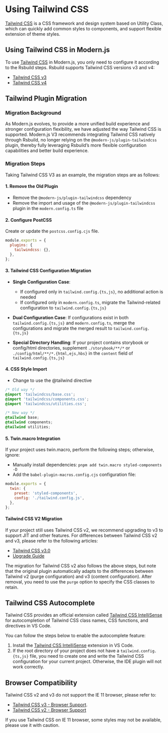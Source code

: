 # Using Tailwind CSS

[Tailwind CSS](https://tailwindcss.com/) is a CSS framework and design system based on Utility Class, which can quickly add common styles to components, and support flexible extension of theme styles.

## Using Tailwind CSS in Modern.js

To use [Tailwind CSS](https://tailwindcss.com/) in Modern.js, you only need to configure it according to the Rsbuild steps. Rsbuild supports Tailwind CSS versions v3 and v4:

- [Tailwind CSS v3](https://rsbuild.rs/zh/guide/styling/tailwindcss-v3#tailwind-css-v3)
- [Tailwind CSS v4](https://rsbuild.rs/zh/guide/styling/tailwindcss)

## Tailwind Plugin Migration

### Migration Background

As Modern.js evolves, to provide a more unified build experience and stronger configuration flexibility, we have adjusted the way Tailwind CSS is supported. Modern.js V3 recommends integrating Tailwind CSS natively through Rsbuild, no longer relying on the `@modern-js/plugin-tailwindcss` plugin, thereby fully leveraging Rsbuild’s more flexible configuration capabilities and better build experience.

### Migration Steps

Taking Tailwind CSS V3 as an example, the migration steps are as follows:

#### 1. Remove the Old Plugin

- Remove the `@modern-js/plugin-tailwindcss` dependency
- Remove the import and usage of the `@modern-js/plugin-tailwindcss` plugin in the `modern.config.ts` file

#### 2. Configure PostCSS

Create or update the `postcss.config.cjs` file.

```js title="postcss.config.cjs"
module.exports = {
  plugins: {
    tailwindcss: {},
  },
};
```

#### 3. Tailwind CSS Configuration Migration

- **Single Configuration Case**:

  - If configured only in `tailwind.config.{ts,js}`, no additional action is needed
  - If configured only in `modern.config.ts`, migrate the Tailwind-related configuration to `tailwind.config.{ts,js}`

- **Dual Configuration Case**: If configurations exist in both `tailwind.config.{ts,js}` and `modern.config.ts`, merge the configurations and migrate the merged result to `tailwind.config.{ts,js}`

- **Special Directory Handling**: If your project contains storybook or config/html directories, supplement `./storybook/**/*` or `./config/html/**/*.{html,ejs,hbs}` in the `content` field of `tailwind.config.{ts,js}`

#### 4. CSS Style Import

- Change to use the @tailwind directive

```css
/* Old way */
@import 'tailwindcss/base.css';
@import 'tailwindcss/components.css';
@import 'tailwindcss/utilities.css';

/* New way */
@tailwind base;
@tailwind components;
@tailwind utilities;
```

#### 5. Twin.macro Integration

If your project uses twin.macro, perform the following steps; otherwise, ignore:

- Manually install dependencies: `pnpm add twin.macro styled-components -D`
- Add the `babel-plugin-macros.config.cjs` configuration file:

```js title="babel-plugin-macros.config.cjs"
module.exports = {
  twin: {
    preset: 'styled-components',
    config: './tailwind.config.js',
  },
};
```

#### Tailwind CSS V2 Migration

If your project still uses Tailwind CSS v2, we recommend upgrading to v3 to support JIT and other features. For differences between Tailwind CSS v2 and v3, please refer to the following articles:

- [Tailwind CSS v3.0](https://tailwindcss.com/blog/tailwindcss-v3)
- [Upgrade Guide](https://v3.tailwindcss.com/docs/upgrade-guide)

The migration for Tailwind CSS v2 also follows the above steps, but note that the original plugin automatically adapts to the differences between Tailwind v2 (purge configuration) and v3 (content configuration). After removal, you need to use the `purge` option to specify the CSS classes to retain.

## Tailwind CSS Autocomplete

Tailwind CSS provides an official extension called [Tailwind CSS IntelliSense](https://github.com/tailwindlabs/tailwindcss-intellisense) for autocompletion of Tailwind CSS class names, CSS functions, and directives in VS Code.

You can follow the steps below to enable the autocomplete feature:

1. Install the [Tailwind CSS IntelliSense](https://github.com/tailwindlabs/tailwindcss-intellisense) extension in VS Code.
2. If the root directory of your project does not have a `tailwind.config.{ts,js}` file, you need to create one and write the Tailwind CSS configuration for your current project. Otherwise, the IDE plugin will not work correctly.

## Browser Compatibility

Tailwind CSS v2 and v3 do not support the IE 11 browser, please refer to:

- [Tailwind CSS v3 - Browser Support](https://tailwindcss.com/docs/browser-support).
- [Tailwind CSS v2 - Browser Support](https://v2.tailwindcss.com/docs/browser-support)

If you use Tailwind CSS on IE 11 browser, some styles may not be available, please use it with caution.
